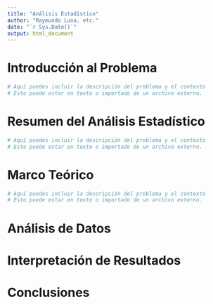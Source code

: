 ```yaml
---
title: "Análisis Estadístico"
author: "Raymundo Luna, etc."
date: "`r Sys.Date()`"
output: html_document
---
```


# Introducción al Problema

```r
# Aquí puedes incluir la descripción del problema y el contexto
# Esto puede estar en texto o importado de un archivo externo.

```


# Resumen del Análisis Estadístico



```r
# Aquí puedes incluir la descripción del problema y el contexto
# Esto puede estar en texto o importado de un archivo externo.

```


# Marco Teórico


```r
# Aquí puedes incluir la descripción del problema y el contexto
# Esto puede estar en texto o importado de un archivo externo.

```


# Análisis de Datos




# Interpretación de Resultados




# Conclusiones